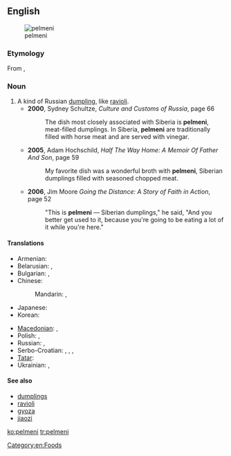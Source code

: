 ==English==
{{wikipedia}}
[[Image:Pelmeni.jpg|thumb|pelmeni]]

===Etymology===
From {{etyl|ru}} {{term|пельмени||tr=pel'méni|lang=ru|sc=Cyrl}}, {{singular}} {{term|пельмень||tr=pel'mén'|lang=ru|sc=Cyrl}}

===Noun===
{{en-noun|-}}

# A kind of Russian [[dumpling]], like [[ravioli]].
#*'''2000''', Sydney Schultze, ''Culture and Customs of Russia'', page 66
#*:The dish most closely associated with Siberia is '''pelmeni''', meat-filled dumplings. In Siberia, '''pelmeni''' are traditionally filled with horse meat and are served with vinegar.
#*'''2005''', Adam Hochschild, ''Half The Way Home: A Memoir Of Father And Son'', page 59
#*:My favorite dish was a wonderful broth with '''pelmeni''', Siberian dumplings filled with seasoned chopped meat.
#*'''2006''', Jim Moore ''Going the Distance: A Story of Faith in Action'', page 52
#*:"This is '''pelmeni''' — Siberian dumplings," he said, "And you better get used to it, because you're going to be eating a lot of it while you're here."

====Translations====
{{trans-top|Russian dumplings}}
* Armenian: {{t|hy|պելմենի|tr=pelmeni}}
* Belarusian: {{t|be|пяльмень|m|tr=pjal'mén'|xs=Belarusian}}, {{qualifier|usually plural}} {{t|be|пяльмені|m|p|tr=pjal'méni|xs=Belarusian}}
* Bulgarian: {{t|bg|пелмен|m|tr=pelmén}}, {{qualifier|usually plural}} {{t|bg|пелмени|m|p|tr=pelméni}}
* Chinese:
*: Mandarin: {{t|cmn|俄式餃子|sc=Hani}}, {{t|cmn|俄式饺子|tr=É-shì jiǎozi|sc=Hani}}
* Japanese: {{t-|ja|ペリメニ|tr=perimeni}}
* Korean: {{t+|ko|펠메니|tr=pelmeni|sc=Hang}}
{{trans-mid}}
* [[Macedonian]]: {{t|mk|пелмен|m|tr=pelmén}}, {{qualifier|usually plural}} {{t|mk|пелмени|m|p|tr=pelméni}}
* Polish: {{t|pl|pielmeni|m|p}}, {{t|pl|pierogi|m|p}}
* Russian: {{t+|ru|пельмень|m|tr=pel'mén'}}, {{qualifier|usually plural}} {{t-|ru|пельмени|m|p|tr=pel'méni}}
* Serbo-Croatian: {{t|sh|пелмен|m|sc=Cyrl|xs=Serbo-Croatian}}, {{t|sh|pelmen|m|xs=Serbo-Croatian}}, {{qualifier|usually plural}} {{t|sh|пелмени|m|p|sc=Cyrl|xs=Serbo-Croatian}}, {{t|sh|pelmeni|m|p|xs=Serbo-Croatian}}
* [[Tatar]]: {{t|tt|пилмән|sc=Cyrl|xs=Tatar}}
* Ukrainian: {{t-|uk|пельмень|m|tr=pel'mén'|xs=Ukrainian}}, {{qualifier|usually plural}} {{t|uk|пельмені|m|p|tr=pel'méni|xs=Ukrainian}}
{{trans-bottom}}

====See also====
* [[dumplings]]
* [[ravioli]]
* [[gyoza]]
* [[jiaozi]]

[[Category:en:Foods]]

[[ko:pelmeni]]
[[tr:pelmeni]]